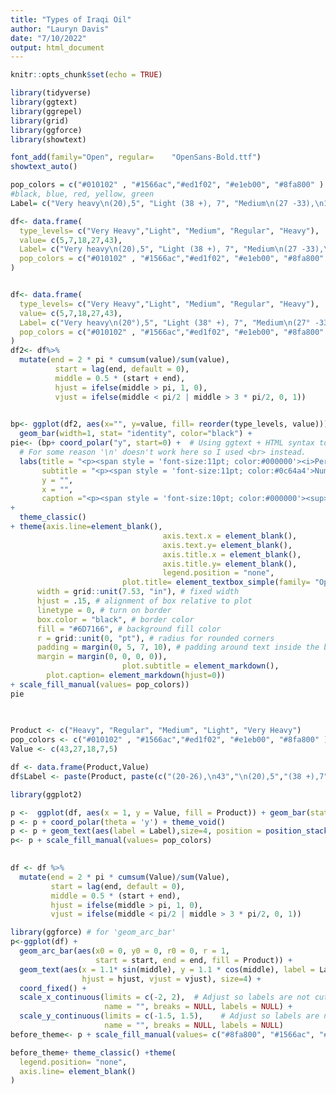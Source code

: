 ```yaml
---
title: "Types of Iraqi Oil"
author: "Lauryn Davis"
date: "7/10/2022"
output: html_document
---
```


```r
knitr::opts_chunk$set(echo = TRUE)
```
```r
library(tidyverse)
library(ggtext)
library(ggrepel)
library(grid)
library(ggforce)
library(showtext)

```

```r
font_add(family="Open", regular= 	"OpenSans-Bold.ttf")
showtext_auto()

pop_colors = c("#010102" , "#1566ac","#ed1f02", "#e1eb00", "#8fa800" )
#black, blue, red, yellow, green
Label= c("Very heavy\n(20),5", "Light (38 +), 7", "Medium\n(27 -33),\n18", "Regular (34 -37),\n27", "Heavy (20 -26),\n43")

df<- data.frame(
  type_levels= c("Very Heavy","Light", "Medium", "Regular", "Heavy"),
  value= c(5,7,18,27,43), 
  Label= c("Very heavy\n(20),5", "Light (38 +), 7", "Medium\n(27 -33),\n18", "Regular (34 -37),\n27", "Heavy (20 -26),\n43"), 
  pop_colors = c("#010102" , "#1566ac","#ed1f02", "#e1eb00", "#8fa800" )
)


df<- data.frame(
  type_levels= c("Very Heavy","Light", "Medium", "Regular", "Heavy"),
  value= c(5,7,18,27,43), 
  Label= c("Very heavy\n(20°),5", "Light (38° +), 7", "Medium\n(27° -33°),\n18", "Regular (34° -37°),\n27", "Heavy (20° -26°),\n43"), 
  pop_colors = c("#010102" , "#1566ac","#ed1f02", "#e1eb00", "#8fa800" )
)
df2<- df%>%
  mutate(end = 2 * pi * cumsum(value)/sum(value),
          start = lag(end, default = 0),
          middle = 0.5 * (start + end),
          hjust = ifelse(middle > pi, 1, 0),
          vjust = ifelse(middle < pi/2 | middle > 3 * pi/2, 0, 1))

  
bp<- ggplot(df2, aes(x="", y=value, fill= reorder(type_levels, value)))+ 
  geom_bar(width=1, stat= "identity", color="black") + 
pie<- (bp+ coord_polar("y", start=0) +  # Using ggtext + HTML syntax to color text
  # For some reason '\n' doesn't work here so I used <br> instead.
  labs(title = "<p><span style = 'font-size:11pt; color:#000000'><i>Percent</span></p>",
       subtitle = "<p><span style = 'font-size:11pt; color:#0c64a4'>Numbers in Parenthesis are American</p><p><span style= 'font-size 11pt; color: #0c64a4'> Petroleum Institute (API) degrees gravity.<sup>b</sup></span></p>",
       y = "",
       x = "",
       caption ="<p><span style = 'font-size:10pt; color:#000000'><sup>a</sup>Iraq markets two crude blends: 60 percent</p><p><span style = 'font-size:10pt; color:#000000'>of exports is Basrah Light (34.4° API) and</p><p><span style = 'font-size:10pt; color:#000000'>40 percent is Kirkuk(37° API).</p><p><span style = 'font-size:10pt; color:#000000'><sup>b</sup>API gravity is a measure of crude oil density,</p><p><span style = 'font-size:10pt; color:#000000'>with higher numbers denoting lighter, more</p><p><span style = 'font-size:10pt; color:#000000'>valuable crude oil</p></span>")
+ 
  theme_classic()
+ theme(axis.line=element_blank(),
                                  axis.text.x = element_blank(),
                                  axis.text.y= element_blank(),
                                  axis.title.x = element_blank(),
                                  axis.title.y= element_blank(),
                                  legend.position = "none",
                         plot.title= element_textbox_simple(family= "Open",size = 8, lineheight = 1, 
      width = grid::unit(7.53, "in"), # fixed width
      hjust = .15, # alignment of box relative to plot
      linetype = 0, # turn on border
      box.color = "black", # border color
      fill = "#6D7166", # background fill color
      r = grid::unit(0, "pt"), # radius for rounded corners
      padding = margin(0, 5, 7, 10), # padding around text inside the box
      margin = margin(0, 0, 0, 0)),
                         plot.subtitle = element_markdown(),
        plot.caption= element_markdown(hjust=0))
+ scale_fill_manual(values= pop_colors))
pie 
  
  
```
```r
Product <- c("Heavy", "Regular", "Medium", "Light", "Very Heavy")
pop_colors <- c("#010102" , "#1566ac","#ed1f02", "#e1eb00", "#8fa800" )
Value <- c(43,27,18,7,5)

df <- data.frame(Product,Value)
df$Label <- paste(Product, paste(c("(20-26),\n43","\n(20),5","(38 +),7","\n(27-33),\n18","(34-37),\n27")), sep=" ")

library(ggplot2)

p <-  ggplot(df, aes(x = 1, y = Value, fill = Product)) + geom_bar(stat = "identity")
p <- p + coord_polar(theta = 'y') + theme_void() 
p <- p + geom_text(aes(label = Label),size=4, position = position_stack(vjust = 0.5))
p<- p + scale_fill_manual(values= pop_colors)

                  
df <- df %>% 
  mutate(end = 2 * pi * cumsum(Value)/sum(Value),
         start = lag(end, default = 0),
         middle = 0.5 * (start + end),
         hjust = ifelse(middle > pi, 1, 0),
         vjust = ifelse(middle < pi/2 | middle > 3 * pi/2, 0, 1))

library(ggforce) # for 'geom_arc_bar'
p<-ggplot(df) + 
  geom_arc_bar(aes(x0 = 0, y0 = 0, r0 = 0, r = 1,
                   start = start, end = end, fill = Product)) +
  geom_text(aes(x = 1.1* sin(middle), y = 1.1 * cos(middle), label = Label,
                hjust = hjust, vjust = vjust), size=4) +
  coord_fixed() +
  scale_x_continuous(limits = c(-2, 2),  # Adjust so labels are not cut off
                     name = "", breaks = NULL, labels = NULL) +
  scale_y_continuous(limits = c(-1.5, 1.5),    # Adjust so labels are not cut off
                     name = "", breaks = NULL, labels = NULL)
before_theme<- p + scale_fill_manual(values= c("#8fa800", "#1566ac", "#ed1f02", "#e1eb00", "#010102"))

before_theme+ theme_classic() +theme(
  legend.position= "none",
  axis.line= element_blank()
)

  
```


